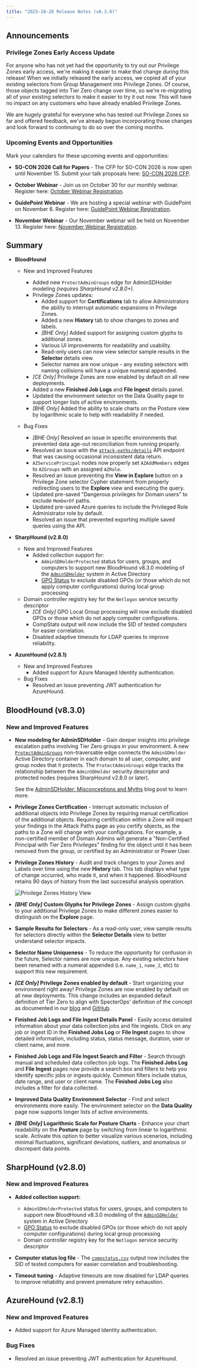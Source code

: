 ```yaml
---
title: "2025-10-28 Release Notes (v8.3.0)"
---
```


## Announcements

### Privilege Zones Early Access Update

For anyone who has not yet had the opportunity to try out our Privilege Zones early access, we're making it easier to make that change during this release! When we initially released the early access, we copied all of your existing selectors from Group Management into Privilege Zones. Of course, those objects tagged into Tier Zero change over time, so we're re-migrating all of your existing selectors to make it easier to try it out now. This will have no impact on any customers who have already enabled Privilege Zones.

We are hugely grateful for everyone who has tested out Privilege Zones so far and offered feedback, we've already begun incorporating those changes and look forward to continuing to do so over the coming months.

### Upcoming Events and Opportunities

Mark your calendars for these upcoming events and opportunities:

- **SO-CON 2026 Call for Papers** - The CFP for SO-CON 2026 is now open until November 15. Submit your talk proposals here: [SO-CON 2026 CFP](https://ghst.ly/socon26-cfp).

- **October Webinar** - Join us on October 30 for our monthly webinar. Register here: [October Webinar Registration](https://specterops.zoom.us/webinar/register/WN_kKbaJbJXRBayoePEw4eawQ).

- **GuidePoint Webinar** - We are hosting a special webinar with GuidePoint on November 6. Register here: [GuidePoint Webinar Registration](https://specterops.zoom.us/webinar/register/WN_zVrpSPK1QJOUTZyNzMlxPQ).

- **November Webinar** - Our November webinar will be held on November 13. Register here: [November Webinar Registration](https://specterops.zoom.us/webinar/register/WN_dRIUDnOzRFG9EiSYSikMDg).

## Summary

- **BloodHound**
  - New and Improved Features
    - Added new `ProtectAdminGroups` edge for AdminSDHolder modeling _(requires SharpHound v2.8.0+)_.
    - Privilege Zones updates:
      - Added support for **Certifications** tab to allow Administrators the ability to interrupt automatic expansions in Privilege Zones.
      - Added a new **History** tab to show changes to zones and labels.
      - _[BHE Only]_ Added support for assigning custom glyphs to additional zones.
      - Various UI improvements for readability and usability.
      - Read-only users can now view selector sample results in the **Selector** details view.
      - Selector names are now unique - any existing selectors with naming collisions will have a unique numeral appended.
    - _[CE Only]_ Privilege Zones are now enabled by default on all new deployments.
    - Added a new **Finished Job Logs** and **File Ingest** details panel.
    - Updated the environment selector on the Data Quality page to support longer lists of active environments.
    - _[BHE Only]_ Added the ability to scale charts on the Posture view by logarithmic scale to help with readability if needed.

  - Bug Fixes
    - _[BHE Only]_ Resolved an issue in specific environments that prevented data age-out reconciliation from running properly.
    - Resolved an issue with the [`attack-paths/details`](/reference/attack-paths/get-all-attack-path-findings) API endpoint that was causing occasional inconsistent data return.
    - `AZServicePrincipal` nodes now properly set `AZAddMembers` edges to `AZGroups` with an assigned `AZRole`.
    - Resolved an issue preventing the **View in Explore** button on a Privilege Zone selector Cypher statement from properly redirecting users to the **Explore** view and executing the query.
    - Updated pre-saved "Dangerous privileges for Domain users" to exclude `MemberOf` paths.
    - Updated pre-saved Azure queries to include the Privileged Role Administrator role by default.
    - Resolved an issue that prevented exporting multiple saved queries using the API.

- **SharpHound (v2.8.0)**
  - New and Improved Features
    - Added collection support for:
      - `AdminSDHolderProtected` status for users, groups, and computers to support new BloodHound v8.3.0 modeling of the [`AdminSDHolder`](/resources/edges/protect-admin-groups) system in Active Directory
      - [GPO Status](/resources/nodes/gpo#node-properties) to exclude disabled GPOs (or those which do not apply computer configurations) during local group processing
  - Domain controller registry key for the `Netlogon` service security descriptor
    - _[CE Only]_ GPO Local Group processing will now exclude disabled GPOs or those which do not apply computer configurations.
    - CompStats output will now include the SID of tested computers for easier correlation.
    - Disabled adaptive timeouts for LDAP queries to improve reliability.

- **AzureHound (v2.8.1)**
  - New and Improved Features
    - Added support for Azure Managed Identity authentication.
  - Bug Fixes
    - Resolved an issue preventing JWT authentication for AzureHound.

## BloodHound (v8.3.0)

### New and Improved Features

- **New modeling for AdminSDHolder** - Gain deeper insights into privilege escalation paths involving Tier Zero groups in your environment. A new [`ProtectAdminGroups`](/edges/resources/protect-admin-groups) non-traversable edge connects the `AdminSDHolder` Active Directory container in each domain to all user, computer, and group nodes that it protects. The `ProtectAdminGroups` edge tracks the relationship between the `AdminSDHolder` security descriptor and protected nodes (requires SharpHound v2.8.0 or later).

  <Note>See the [AdminSDHolder: Misconceptions and Myths](https://specterops.io/resources/adminsdholder) blog post to learn more.</Note>

- **Privilege Zones Certification** - Interrupt automatic inclusion of additional objects into Privilege Zones by requiring manual certification of the additional objects. Requiring certification within a Zone will impact your findings in the Attack Paths page as you certify objects, as the paths to a Zone will change with your configurations. For example, a non-certified member of Domain Admins will generate a "Non-Certified Principal with Tier Zero Privileges" finding for the object until it has been removed from the group, or certified by an Administrator or Power User.

- **Privilege Zones History** - Audit and track changes to your Zones and Labels over time using the new **History** tab. This tab displays what type of change occurred, who made it, and when it happened. BloodHound retains 90 days of history from the last successful analysis operation.

  <Frame>
    <img src="/images/release_notes/8_3_0/pzm-history-view.png" alt="Privilege Zones History View"/>
  </Frame>

- **_[BHE Only]_ Custom Glyphs for Privilege Zones** - Assign custom glyphs to your additional Privilege Zones to make different zones easier to distinguish on the **Explore** page.

- **Sample Results for Selectors** - As a read-only user, view sample results for selectors directly within the **Selector Details** view to better understand selector impacts.

- **Selector Name Uniqueness** - To reduce the opportunity for confusion in the future, Selector names are now unique. Any existing selectors have been renamed with a numeral appended (i.e. `name_1`, `name_2`, etc) to support this new requirement.

- **_[CE Only]_ Privilege Zones enabled by default** - Start organizing your environment right away! Privilege Zones are now enabled by default on all new deployments. This change includes an expanded default definition of Tier Zero to align with SpecterOps' definition of the concept as documented in our [blog](https://posts.specterops.io/what-is-tier-zero-part-1-e0da9b7cdfca) and [GitHub](https://specterops.github.io/TierZeroTable/).

- **Finished Job Logs and File Ingest Details Panel** - Easily access detailed information about your data collection jobs and file ingests. Click on any job or ingest ID in the **Finished Jobs Log** or **File Ingest** pages to show detailed information, including status, status message, duration, user or client name, and more.

- **Finished Job Logs and File Ingest Search and Filter** - Search through manual and scheduled data collection job logs. The **Finished Jobs Log** and **File Ingest** pages now provide a search box and filters to help you identify specific jobs or ingests quickly. Common filters include status, date range, and user or client name. The **Finished Jobs Log** also includes a filter for data collected.

- **Improved Data Quality Environment Selector** - Find and select environments more easily. The environment selector on the **Data Quality** page now supports longer lists of active environments.

- **_[BHE Only]_ Logarithmic Scale for Posture Charts** - Enhance your chart readability on the **Posture** page by switching from linear to logarithmic scale. Activate this option to better visualize various scenarios, including minimal fluctuations, significant deviations, outliers, and anomalous or discrepant data points.

## SharpHound (v2.8.0)

### New and Improved Features

- **Added collection support:**

  - `AdminSDHolderProtected` status for users, groups, and computers to support new BloodHound v8.3.0 modeling of the [`AdminSDHolder`](/resources/edges/protect-admin-groups) system in Active Directory
  - [GPO Status](/resources/nodes/gpo#node-properties) to exclude disabled GPOs (or those which do not apply computer configurations) during local group processing
  - Domain controller registry key for the `Netlogon` service security descriptor

- **Computer status log file** - The [`compstatus.csv`](/install-data-collector/install-sharphound/troubleshooting#computer-status-logfile) output now includes the SID of tested computers for easier correlation and troubleshooting.

- **Timeout tuning** - Adaptive timeouts are now disabled for LDAP queries to improve reliability and prevent premature retry exhaustion.

## AzureHound (v2.8.1)

### New and Improved Features

- Added support for Azure Managed Identity authentication.

### Bug Fixes

- Resolved an issue preventing JWT authentication for AzureHound.
